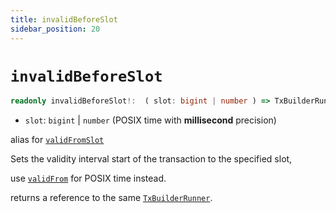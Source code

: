 ```yaml
---
title: invalidBeforeSlot
sidebar_position: 20
---
```


# `invalidBeforeSlot`

```ts
readonly invalidBeforeSlot!:  ( slot: bigint | number ) => TxBuilderRunner
```

- `slot`: `bigint` | `number` (POSIX time with **millisecond** precision)

alias for [`validFromSlot`](./validFromSlot)

Sets the validity interval start of the transaction to the specified slot,

use [`validFrom`](./validFrom) for POSIX time instead.

returns a reference to the same [`TxBuilderRunner`](./TxBuilderRunner).